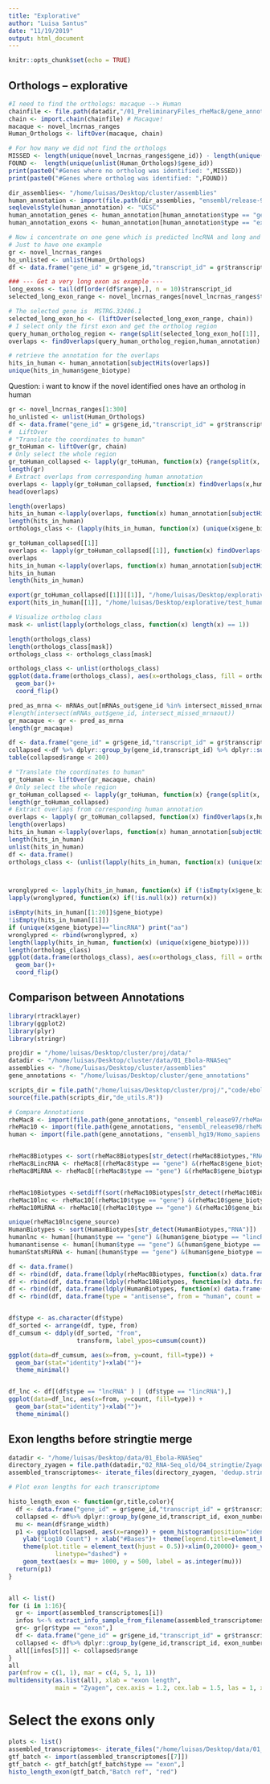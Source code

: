 ```yaml
---
title: "Explorative"
author: "Luisa Santus"
date: "11/19/2019"
output: html_document
---
```


```r
knitr::opts_chunk$set(echo = TRUE)
```

## Orthologs -- explorative
```r
#I need to find the orthologs: macaque --> Human 
chainfile <- file.path(datadir,"/01_PreliminaryFiles_rheMac8/gene_annotations/chains/rheMac8ToHg38.over.chain")
chain <- import.chain(chainfile) # Macaque!
macaque <- novel_lncrnas_ranges
Human_Orthologs <- liftOver(macaque, chain)

# For how many we did not find the orthologs
MISSED <- length(unique(novel_lncrnas_ranges$gene_id)) - length(unique(unlist(Human_Orthologs)$gene_id))
FOUND <-  length(unique(unlist(Human_Orthologs)$gene_id))
print(paste0("#Genes where no ortholog was identified: ",MISSED))
print(paste0("#Genes where ortholog was identified: ",FOUND))

dir_assemblies<- "/home/luisas/Desktop/cluster/assemblies"
human_annotation <- import(file.path(dir_assemblies, "ensembl/release-96/Homo_sapiens_hg38/Homo_sapiens.GRCh38.96.gtf"))
seqlevelsStyle(human_annotation) <- "UCSC"
human_annotation_genes <- human_annotation[human_annotation$type == "gene"]
human_annotation_exons <- human_annotation[human_annotation$type == "exon"]
```




```r
# Now i concentrate on one gene which is predicted lncRNA and long and see what the otrholog looks like
# Just to have one example
gr <- novel_lncrnas_ranges
ho_unlisted <- unlist(Human_Orthologs)
df <- data.frame("gene_id" = gr$gene_id,"transcript_id" = gr$transcript_id,"exon_number" = gr$exon_number,  "range_width" = width(ranges(gr)))

### --- Get a very long exon as example ---
long_exons <- tail(df[order(df$range),], n = 10)$transcript_id
selected_long_exon_range <- novel_lncrnas_ranges[novel_lncrnas_ranges$transcript_id == "MSTRG.14915.1",]

# The selected gene is 	MSTRG.32406.1
selected_long_exon_ho <- (liftOver(selected_long_exon_range, chain))
# I select only the first exon and get the ortholog region
query_human_ortholog_region <- range(split(selected_long_exon_ho[[1]], ~exon_number))
overlaps <- findOverlaps(query_human_ortholog_region,human_annotation)

# retrieve the annotation for the overlaps
hits_in_human <- human_annotation[subjectHits(overlaps)]
unique(hits_in_human$gene_biotype)
```

Question: i want to know if the novel identified ones have an ortholog in human
```r
gr <- novel_lncrnas_ranges[1:300]
ho_unlisted <- unlist(Human_Orthologs)
df <- data.frame("gene_id" = gr$gene_id,"transcript_id" = gr$transcript_id,"exon_number" = gr$exon_number,  "range_width" = width(ranges(gr)))
#  LiftOver 
# "Translate the coordinates to human"
gr_toHuman <- liftOver(gr, chain) 
# Only select the whole region 
gr_toHuman_collapsed <- lapply(gr_toHuman, function(x) {range(split(x, ~exon_number))})
length(gr)
# Extract overlaps from corresponding human annotation 
overlaps <- lapply(gr_toHuman_collapsed, function(x) findOverlaps(x,human_annotation,minoverlap=20L,ignore.strand=FALSE))
head(overlaps)

length(overlaps)
hits_in_human <-lapply(overlaps, function(x) human_annotation[subjectHits(x)])
length(hits_in_human)
orthologs_class <- (lapply(hits_in_human, function(x) (unique(x$gene_biotype))))

gr_toHuman_collapsed[[1]]
overlaps <- lapply(gr_toHuman_collapsed[[1]], function(x) findOverlaps(x,human_annotation,minoverlap=200L))
overlaps
hits_in_human <-lapply(overlaps, function(x) human_annotation[subjectHits(x)])
hits_in_human
length(hits_in_human)

export(gr_toHuman_collapsed[[1]][[1]], "/home/luisas/Desktop/explorative/test2_human.gtf")
export(hits_in_human[[1]], "/home/luisas/Desktop/explorative/test_human.gtf")
```

```r
# Visualize ortholog class
mask <- unlist(lapply(orthologs_class, function(x) length(x) == 1))

length(orthologs_class)
length(orthologs_class[mask])
orthologs_class <- orthologs_class[mask]

orthologs_class <- unlist(orthologs_class)
ggplot(data.frame(orthologs_class), aes(x=orthologs_class, fill = orthologs_class)) +
  geom_bar()+
  coord_flip()
```





```r

pred_as_mrna <- mRNAs_out[mRNAs_out$gene_id %in% intersect_missed_mrnaout]
#length(intersect(mRNAs_out$gene_id, intersect_missed_mrnaout))
gr_macaque <- gr <- pred_as_mrna
length(gr_macaque)

df <- data.frame("gene_id" = gr$gene_id,"transcript_id" = gr$transcript_id, "range_width" = width(ranges(gr)))
collapsed <-df %>% dplyr::group_by(gene_id,transcript_id) %>% dplyr::summarize("range" = sum(range_width)) %>% dplyr::group_by(gene_id) 
table(collapsed$range < 200)

# "Translate the coordinates to human"
gr_toHuman <- liftOver(gr_macaque, chain) 
# Only select the whole region 
gr_toHuman_collapsed <- lapply(gr_toHuman, function(x) {range(split(x, ~exon_number))})
length(gr_toHuman_collapsed)
# Extract overlaps from corresponding human annotation 
overlaps <- lapply( gr_toHuman_collapsed, function(x) findOverlaps(x,human_annotation))
length(overlaps)
hits_in_human <-lapply(overlaps, function(x) human_annotation[subjectHits(x)])
length(hits_in_human)
unlist(hits_in_human)
df <- data.frame()
orthologs_class <- (unlist(lapply(hits_in_human, function(x) (unique(x$gene_biotype)))))



wronglypred <- lapply(hits_in_human, function(x) if (!isEmpty(x$gene_biotype) && !is.null(x) && unique(x$gene_biotype)=="lincRNA") return(x)) 
lapply(wronglypred, function(x) if(!is.null(x)) return(x)) 

isEmpty(hits_in_human[[1:20]]$gene_biotype)
!isEmpty(hits_in_human[[1]])
if (unique(x$gene_biotype)=="lincRNA") print("aa") 
wronglypred <- rbind(wronglypred, x)
length(lapply(hits_in_human, function(x) (unique(x$gene_biotype))))
length(orthologs_class)
ggplot(data.frame(orthologs_class), aes(x=orthologs_class, fill = orthologs_class)) +
  geom_bar()+
  coord_flip()
```




## Comparison between Annotations
```r
library(rtracklayer)
library(ggplot2)
library(plyr)
library(stringr)

projdir = "/home/luisas/Desktop/cluster/proj/data/"
datadir <- "/home/luisas/Desktop/cluster/data/01_Ebola-RNASeq"
assemblies <- "/home/luisas/Desktop/cluster/assemblies"
gene_annotations <- "/home/luisas/Desktop/cluster/gene_annotations"

scripts_dir = file.path("/home/luisas/Desktop/cluster/proj/","code/ebola/src/scripts/Analysis/utils")
source(file.path(scripts_dir,"de_utils.R"))

# Compare Annotations 
rheMac8 <- import(file.path(gene_annotations, "ensembl_release97/rheMac8/Macaca_mulatta.Mmul_8.0.1.97.gtf"))
rheMac10 <- import(file.path(gene_annotations, "ensembl_release98/rheMac10/Macaca_mulatta.Mmul_10.98.gtf"))
human <- import(file.path(gene_annotations, "ensembl_hg19/Homo_sapiens.gtf"))


rheMac8Biotypes <- sort(rheMac8Biotypes[str_detect(rheMac8Biotypes,"RNA")])
rheMac8LincRNA <- rheMac8[(rheMac8$type == "gene") &(rheMac8$gene_biotype == "lincRNA")]
rheMac8MiRNA <- rheMac8[(rheMac8$type == "gene") &(rheMac8$gene_biotype == "miRNA")]


rheMac10Biotypes <-setdiff(sort(rheMac10Biotypes[str_detect(rheMac10Biotypes,"RNA")]), "Y_RNA")
rheMac10lnc <- rheMac10[(rheMac10$type == "gene") &(rheMac10$gene_biotype == "lncRNA")]
rheMac10MiRNA <- rheMac10[(rheMac10$type == "gene") &(rheMac10$gene_biotype == "miRNA")]

unique(rheMac10lnc$gene_source)
HumanBiotypes <- sort(HumanBiotypes[str_detect(HumanBiotypes,"RNA")])
humanlnc <- human[(human$type == "gene") &(human$gene_biotype == "lincRNA")]
humanantisense <- human[(human$type == "gene") &(human$gene_biotype == "antisense")]
humanStatsMiRNA <- human[(human$type == "gene") &(human$gene_biotype == "miRNA")]

df <- data.frame()
df <- rbind(df, data.frame(ldply(rheMac8Biotypes, function(x) data.frame(type = x, from = "rhemac8", count = length(rheMac8[(rheMac8$type == "gene") &(rheMac8$gene_biotype == x)])))))
df <- rbind(df, data.frame(ldply(rheMac10Biotypes, function(x) data.frame(type = x, from = "rhemac10", count = length(rheMac10[(rheMac10$type == "gene") &(rheMac10$gene_biotype == x)])))))
df <- rbind(df, data.frame(ldply(HumanBiotypes, function(x) data.frame(type = x, from = "human", count = length(human[(human$type == "gene") &(human$gene_biotype == x)])))))
df <- rbind(df, data.frame(type = "antisense", from = "human", count = length(humanantisense$gene_id)))


df$type <- as.character(df$type)
df_sorted <- arrange(df, type, from)
df_cumsum <- ddply(df_sorted, "from",
                   transform, label_ypos=cumsum(count))

ggplot(data=df_cumsum, aes(x=from, y=count, fill=type)) +
  geom_bar(stat="identity")+xlab("")+
  theme_minimal()


df_lnc <- df[(df$type == "lncRNA" ) | (df$type == "lincRNA"),]
ggplot(data=df_lnc, aes(x=from, y=count, fill=type)) +
  geom_bar(stat="identity")+xlab("")+
  theme_minimal()


```





































## Exon lengths before stringtie merge
```r
datadir <- "/home/luisas/Desktop/data/01_Ebola-RNASeq"
directory_zyagen = file.path(datadir,"02_RNA-Seq_old/04_stringtie/Zyagen")
assembled_transcriptomes<- iterate_files(directory_zyagen, 'dedup.stringtie.gtf')

# Plot exon lengths for each transcriptome

histo_length_exon <- function(gr,title,color){
  df <- data.frame("gene_id" = gr$gene_id,"transcript_id" = gr$transcript_id, "exon_number" = gr$exon_number, "range_width" = width(ranges(gr)))
  collapsed <- df%>% dplyr::group_by(gene_id,transcript_id, exon_number) %>% dplyr::summarize("range" = sum(range_width))
  mu <- mean(df$range_width)
  p1 <- ggplot(collapsed, aes(x=range)) + geom_histogram(position="identity", alpha=0.5, fill = color, binwidth = 100)+labs(title=title) + scale_y_log10()+ 
    ylab("Log10 Count") + xlab("#Bases")+  theme(legend.title=element_blank())+
    theme(plot.title = element_text(hjust = 0.5))+xlim(0,20000)+ geom_vline(aes(xintercept=mu),
             linetype="dashed") + 
    geom_text(aes(x = mu+ 1000, y = 500, label = as.integer(mu))) 
  return(p1)
}


all <- list()
for (i in 1:16){
  gr <- import(assembled_transcriptomes[i])
  infos %<-% extract_info_sample_from_filename(assembled_transcriptomes[i])
  gr<- gr[gr$type == "exon",]
  df <- data.frame("gene_id" = gr$gene_id,"transcript_id" = gr$transcript_id, "exon_number" = gr$exon_number, "range_width" = width(ranges(gr)))
  collapsed <- df%>% dplyr::group_by(gene_id,transcript_id, exon_number) %>% dplyr::summarize("range" = sum(range_width))
  all[[infos[5]]] <- collapsed$range
}
all
par(mfrow = c(1, 1), mar = c(4, 5, 1, 1))
multidensity(as.list(all), xlab = "exon length",
             main = "Zyagen", cex.axis = 1.2, cex.lab = 1.5, las = 1, xlim = c(1,1000))

```





# Select the exons only 
```r
plots <- list()
assembled_transcriptomes<- iterate_files("/home/luisas/Desktop/data/01_Ebola-RNASeq/02_RNA-Seq_old/04_stringtie/Zyagen", 'guided.gtf')
gtf_batch <- import(assembled_transcriptomes[[7]])
gtf_batch <- gtf_batch[gtf_batch$type == "exon",]
histo_length_exon(gtf_batch,"Batch ref", "red")
```
